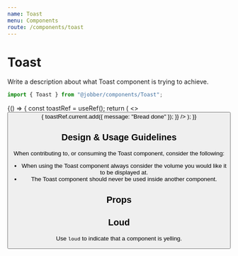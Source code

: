 ```yaml
---
name: Toast
menu: Components
route: /components/toast
---
```



# Toast

<ComponentStatus stage="pre" responsive="no" accessible="no" />

Write a description about what Toast component is trying to achieve.

```ts
import { Toast } from "@jobber/components/Toast";
```

<Playground>
  {() => {
    const toastRef = useRef();
    return (
      <>
        <Button
          label={`Cook Bread`}
          onClick={() => {
            toastRef.current.add({
              message: "Bread done"
            });
          }}
        />
        <Toast ref={toastRef} />
      </>
    );
  }}
</Playground>

<!--
  It is not necessary to include Design & Usage Guidlelines. Use this section
  to answer common questions and considerations about component usage.
-->

## Design & Usage Guidelines

When contributing to, or consuming the Toast component, consider the following:

- When using the Toast component always consider the volume you would like it to
  be displayed at.
- The Toast component should never be used inside another component.

## Props

<Props of={Toast} />

<!--
  It is not necessary to provide an example of each prop. Use usage examples to
  highlight key features of a component or particular considerations.

  See `Button.mdx` for a good example of this.
-->

## Loud

Use `loud` to indicate that a component is yelling.

<Playground>
  <Toast text="Fred" loud={true} />
</Playground>
